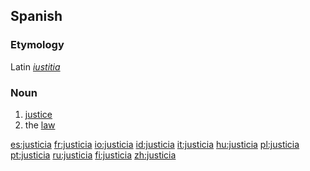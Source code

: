 ==Spanish==

===Etymology===
Latin ''[[iustitia]]''

===Noun===
{{es-noun-f-unc}}

# [[justice]]
# the [[law]]

[[es:justicia]]
[[fr:justicia]]
[[io:justicia]]
[[id:justicia]]
[[it:justicia]]
[[hu:justicia]]
[[pl:justicia]]
[[pt:justicia]]
[[ru:justicia]]
[[fi:justicia]]
[[zh:justicia]]